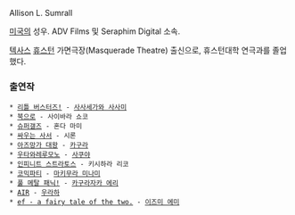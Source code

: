 Allison L. Sumrall

[[미국]]의 성우. ADV Films 및 Seraphim Digital 소속. 

[[텍사스]] [[휴스턴]] 가면극장(Masquerade Theatre) 출신으로, 휴스턴대학 연극과를 졸업했다.

=== 출연작 ===
 * [[리틀 버스터즈!]] - [[사사세가와 사사미]]
 * [[북으로]] - 사이바라 쇼코
 * [[슈퍼갤즈]] - 혼다 마미
 * [[싸우는 사서]] - 시론
 * [[아즈망가 대왕]] - [[카구라]]
 * [[우타와레루모노]] - [[사쿠야]]
 * [[인피니트 스트라토스]] - 키시하라 리코
 * [[코믹파티]] - [[마키무라 미나미]]
 * [[풀 메탈 패닉!]] - [[카구라자카 에리]]
 * [[AIR]] - [[우라하]]
 * [[ef - a fairy tale of the two.]] - [[이즈미 에미]]
